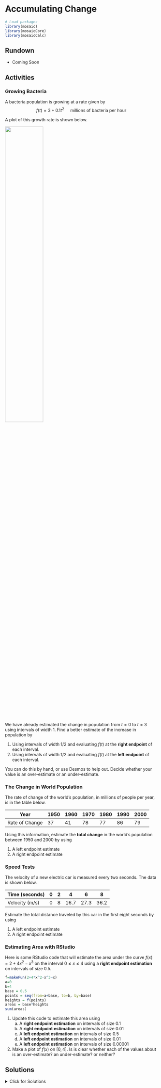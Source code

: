 
# Accumulating Change

```r
# Load packages
library(mosaic)
library(mosaicCore)
library(mosaicCalc)
```

## Rundown

::: {.callout-note title="Learning goals"}

- Coming Soon

:::



## Activities

### Growing Bacteria

A bacteria population is growing at a rate given by $$f(t)=3+0.1t^2 \quad \text{  millions of bacteria per hour}$$

A plot of this growth rate is shown below.

![](images/integrate-intro.png){width="50%"}

We have already estimated the change in population from $t=0$ to $t=3$ using intervals of width 1. Find a better estimate of the increase in population by

1.  Using intervals of width 1/2 and evaluating $f(t)$ at the **right endpoint** of each interval.
2.  Using intervals of width 1/2 and evaluating $f(t)$ at the **left endpoint** of each interval.

You can do this by hand, or use Desmos to help out. Decide whether your value is an over-estimate or an under-estimate.

### The Change in World Population

The rate of change of the world's population, in millions of people per year, is in the table below.

| Year           | 1950 | 1960 | 1970 | 1980 | 1990 | 2000 |
|----------------|------|------|------|------|------|------|
| Rate of Change | 37   | 41   | 78   | 77   | 86   | 79   |

Using this information, estimate the **total change** in the world's population between 1950 and 2000 by using

1.  A left endpoint estimate
2.  A right endpoint estimate

### Speed Tests

The velocity of a new electric car is measured every two seconds. The data is shown below.

| Time (seconds) | 0   | 2   | 4    | 6    | 8    |
|----------------|-----|-----|------|------|------|
| Velocity (m/s) | 0   | 8   | 16.7 | 27.3 | 36.2 |

Estimate the total distance traveled by this car in the first eight seconds by using

1.  A left endpoint estimate
2.  A right endpoint estimate

### Estimating Area with RStudio

Here is some RStudio code that will estimate the area under the curve $f(x)=2+4x^2-x^3$ on the interval $0 \leq x \leq 4$ using a **right endpoint estimation** on intervals of size $0.5$.

```r
f=makeFun(2+4*x^2-x^3~x)
a=0
b=4
base = 0.5
points = seq(from=a+base, to=b, by=base)
heights = f(points)
areas = base*heights
sum(areas)
```

1.  Update this code to estimate this area using
    a.  A **right endpoint estimation** on intervals of size $0.1$
    b.  A **right endpoint estimation** on intervals of size $0.01$
    c.  A **left endpoint estimation** on intervals of size $0.5$
    d.  A **left endpoint estimation** on intervals of size $0.01$
    e.  A **left endpoint estimation** on intervals of size $0.00001$
2.  Make a plot of $f(x)$ on $[0,4]$. Is is clear whether each of the values about is an over-estimate? an under-estimate? or neither?

## Solutions

<details>

<summary>Click for Solutions</summary>



### Growing Bacteria

1.  Right endpoint estimate using intervals of width 1/2.

```r
f = makeFun(3+0.1*t^2~t)
# right endpoint approximation
f(0.5)*0.5 + f(1)*0.5 + f(1.5)*0.5 + f(2)*0.5 + f(2.5)*0.5 + f(3)*0.5 
```

2.  Left endpoint estimate using intervals of width 1/2.

```r
f = makeFun(3+0.1*t^2~t)
# left endpoint approximation
f(0)*0.5 + f(0.5)*0.5 + f(1)*0.5 + f(1.5)*0.5 + f(2)*0.5 + f(2.5)*0.5 
```

### The Change in World Population

1.  Left endpoint estimate

```r
37*10 + 41*10 + 78*10 + 77*10 + 86*10
```

2.  Right endpoint estimate

```r
41*10 + 78*10 + 77*10 + 86*10 + 79*10
```

### Speed Tests

1.  Left endpoint estimate

```r
0*2 + 8*2 + 16.7*2 + 27.3*2
```

2.  Right endpoint estimate

```r
8*2 + 16.7*2 + 27.3*2 + 36.2*2
```

### Estimating Area with RStudio

1.  We estimate the area below $f(x)=2+4x^2-x^3$ on the interval $0 \leq x \leq 4$ using
    a.  A **right endpoint estimation** on intervals of size $0.1$

```r
f=makeFun(2+4*x^2-x^3~x)
a=0
b=4
base = 0.1
points = seq(from=a+base, to=b, by=base)
heights = f(points)
areas = base*heights
sum(areas)
```

b.  A **right endpoint estimation** on intervals of size $0.01$

```r
f=makeFun(2+4*x^2-x^3~x)
a=0
b=4
base = 0.01
points = seq(from=a+base, to=b, by=base)
heights = f(points)
areas = base*heights
sum(areas)
```

c.  A **left endpoint estimation** on intervals of size $0.5$

```r
f=makeFun(2+4*x^2-x^3~x)
a=0
b=4
base = 0.5
points = seq(from=a, to=b-base, by=base)
heights = f(points)
areas = base*heights
sum(areas)
```

d.  A **left endpoint estimation** on intervals of size $0.01$

```r
f=makeFun(2+4*x^2-x^3~x)
a=0
b=4
base = 0.01
points = seq(from=a, to=b-base, by=base)
heights = f(points)
areas = base*heights
sum(areas)
```

e.  A **left endpoint estimation** on intervals of size $0.00001$

```r
f=makeFun(2+4*x^2-x^3~x)
a=0
b=4
base = 0.00001
points = seq(from=a, to=b-base, by=base)
heights = f(points)
areas = base*heights
sum(areas)
```

2.  Make a plot of $f(x)$ on $[0,4]$. Is is clear whether each of the values about is an over-estimate? an under-estimate? or neither?

```r
f=makeFun(2+4*x^2-x^3~x)
slice_plot(f(x)~x, domain(x=0:4)) + ylab("f(x)")
```

It is **not** clear whether any of these values is an over-estimate or an under-estimate. There is a maximum at $x=2.75$.

-   A left endpoint estimate will be an under-estimate on $[0,2.75]$ and an over-estimate on $[2.75,4]$.
-   A right endpoint estimate will be an over-estimate on $[0,2.75]$ and an under-estimate on $[2.75,4]$.

So we can't easily tell whether it's an under-estimate or an over-estimate.

</details>
